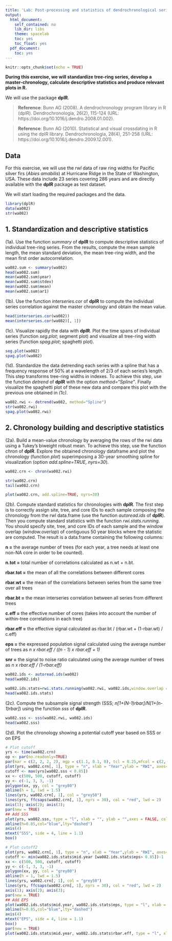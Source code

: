 ---
title: 'Lab: Post-processing and statistics of dendrochronological series (solutions)'
output:
  html_document:
    self_contained: no
    lib_dir: libs
    theme: spacelab
    toc: yes
    toc_float: yes
  pdf_document:
    toc: yes
---

```{r setup, include=FALSE}
knitr::opts_chunk$set(echo = TRUE)
```

**During this exercise, we will standardize tree-ring series, develop a master-chronology, calculate descriptive statistics and produce relevant plots in R.**

We will use the package **dplR**.

> **Reference**: Bunn AG (2008). A dendrochronology program library in R (dplR). Dendrochronologia, 26(2), 115-124 (URL: https://doi.org/10.1016/j.dendro.2008.01.002).

> **Reference**: Bunn AG (2010). Statistical and visual crossdating in R using the dplR library. Dendrochronologia, 28(4), 251-258 (URL: https://doi.org/10.1016/j.dendro.2009.12.001).

## Data

For this exercise, we will use the *rwl* data of raw ring widths for Pacific silver firs (*Abies amabilis*) at Hurricane Ridge in the State of Washington, USA.
These data include 23 series covering 286 years and are directly available with the **dplR** package as test dataset.

We will start loading the required packages and the data.

```{r, warning = FALSE, message = FALSE}
library(dplR)
data(wa082)
str(wa082)
```

## 1. Standardization and descriptive statistics

(1a). Use the function *summary* of **dplR** to compute descriptive statistics of individual tree-ring series.
From the results, compute the mean sample length, the mean standard deviation, the mean tree-ring width, and the mean first order autocorrelation.

```{r, warning = FALSE, message = FALSE}
wa082.sum <- summary(wa082)
head(wa082.sum)
mean(wa082.sum$year)
mean(wa082.sum$stdev)
mean(wa082.sum$mean)
mean(wa082.sum$ar1)
```

(1b). Use the function *interseries.cor* of **dplR** to compute the individual series correlation against the master chronology and obtain the mean value.

```{r, warning = FALSE, message = FALSE}
head(interseries.cor(wa082))
mean(interseries.cor(wa082)[, 1])
```

(1c). Visualize rapidly the data with **dplR**. Plot the time spans of individual series (function *seg.plot*; segment plot) and visualize all tree-ring width series (function *spag.plot*; spaghetti plot). 

```{r, warning = FALSE, message = FALSE}
seg.plot(wa082)
spag.plot(wa082)
```

(1d). Standardize the data detrending each series with a spline that has a frequency response of 50% at a wavelength of 2/3 of each series's length. This step transforms tree-ring widths in indexes. To achieve this step, use the function *detrend* of **dplR** with the option *method="Spline"*. Finally visualize the spaghetti plot of these new data and compare this plot with the previous one obtained in *(1c)*.

```{r, warning = FALSE, message = FALSE}
wa082.rwi <- detrend(wa082, method="Spline")
str(wa082.rwi)
spag.plot(wa082.rwi)
```

## 2. Chronology building and descriptive statistics

(2a). Build a mean-value chronology by averaging the rows of the rwi data using a Tukey's biweight robust mean. To achieve this step, use the function *chron* of **dplR**. Explore the obtained chronology dataframe and plot the chronology (function *plot*) superimposing a 30-year smoothing spline for visualization (option *add.spline=TRUE, nyrs=30*).

```{r, warning = FALSE, message = FALSE}
wa082.crn <- chron(wa082.rwi)

str(wa082.crn)
tail(wa082.crn)

plot(wa082.crn, add.spline=TRUE, nyrs=30)
```

(2b). Compute standard statistics for chronologies with **dplR**. The first step is to correctly assign site, tree, and core IDs to each sample composing the chronology from the rwl data.frame (use the function *autoread.ids* of **dplR**). Then you compute standard statistics with the function *rwi.stats.running*. You should specify  site, tree, and core IDs of each sample and the window overlap (*window.overlap*) of contiguous 50 year blocks where the statistic are computed. The result is a data.frame containing the following columns:

**n =**
the average number of trees (for each year, a tree needs at least one non-NA core in order to be counted).

**n.tot =**
total number of correlations calculated as n.wt + n.bt.

**rbar.tot =**
the mean of all the correlations between different cores

**rbar.wt =**
the mean of the correlations between series from the same tree over all trees

**rbar.bt =**
the mean interseries correlation between all series from different trees

**c.eff =**
the effective number of cores (takes into account the number of within-tree correlations in each tree)

**rbar.eff =**
the effective signal calculated as rbar.bt / (rbar.wt + (1-rbar.wt) / c.eff)

**eps =**
the expressed population signal calculated using the average number of trees as
*n x rbar.eff / ((n - 1) x rbar.eff + 1)*

**snr =**
the signal to noise ratio calculated using the average number of trees as
*n x rbar.eff / (1-rbar.eff)*

```{r, warning = FALSE, message = FALSE}
wa082.ids <- autoread.ids(wa082)
head(wa082.ids)

wa082.ids.stats=rwi.stats.running(wa082.rwi, wa082.ids,window.overlap =49)
head(wa082.ids.stats)
```

(2c). Compute the subsample signal strength (SSS; *n[1+(N-1)rbar]/N[1+(n-1)rbar]*) using the function *sss* of **dplR**.

```{r, warning = FALSE, message = FALSE}
wa082.sss <- sss(wa082.rwi, wa082.ids)
head(wa082.sss)
```

(2d). Plot the chronology showing a potential cutoff year based on SSS or on EPS

```{r, warning = FALSE, message = FALSE}
# Plot cutoff
yrs <- time(wa082.crn)
op <- par(no.readonly=TRUE)
par(mar = c(2, 2, 2, 2), mgp = c(1.1, 0.1, 0), tcl = 0.25,mfcol = c(2, 1), xaxs='i')
plot(yrs, wa082.crn[, 1], type = "n", xlab = "Year",ylab = "RWI", axes=FALSE)
cutoff <- max(yrs[wa082.sss < 0.85])
xx <- c(500, 500, cutoff, cutoff)
yy <- c(-1, 3, 3, -1)
polygon(xx, yy, col = "grey80")
abline(h = 1, lwd = 1.5)
lines(yrs, wa082.crn[, 1], col = "grey50")
lines(yrs, ffcsaps(wa082.crn[, 1], nyrs = 30), col = "red", lwd = 2)
axis(1); axis(2); axis(3);
par(new = TRUE)
## Add SSS
plot(yrs, wa082.sss, type = "l", xlab = "", ylab = "",axes = FALSE, col = "blue",ylim=c(0,1))
abline(h=0.85,col="blue",lty="dashed")
axis(4)
mtext("SSS", side = 4, line = 1.1)
box()

# Plot cutoff2
plot(yrs, wa082.crn[, 1], type = "n", xlab = "Year",ylab = "RWI", axes=FALSE)
cutoff <- min(wa082.ids.stats$mid.year [wa082.ids.stats$eps> 0.85])-1
xx <- c(500, 500, cutoff, cutoff)
yy <- c(-1, 3, 3, -1)
polygon(xx, yy, col = "grey80")
abline(h = 1, lwd = 1.5)
lines(yrs, wa082.crn[, 1], col = "grey50")
lines(yrs, ffcsaps(wa082.crn[, 1], nyrs = 30), col = "red", lwd = 2)
axis(1); axis(2); axis(3);
par(new = TRUE)
## Add EPS
plot(wa082.ids.stats$mid.year, wa082.ids.stats$eps, type = "l", xlab = "", ylab = "",axes = FALSE, col = "blue",xlim=range(yrs),ylim=c(0,1))
abline(h=0.85,col="blue",lty="dashed")
axis(4)
mtext("EPS", side = 4, line = 1.1)
box()
par(new = TRUE)
plot(wa082.ids.stats$mid.year, wa082.ids.stats$rbar.eff, type = "l", xlab = "", ylab = "",axes = FALSE, col = 1,xlim=range(yrs),ylim=c(0,1))
```


